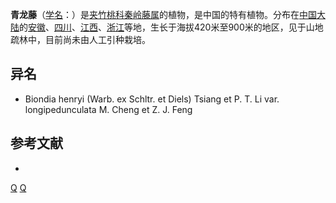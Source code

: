 {{Speciesbox
| taxon = Biondia henryi
| binomial_authority = (Warb. ex Schltr. et Diels) Tsiang et P. T. Li
}}

'''青龙藤'''（[[学名|学名]]：{{lang|la|''Biondia henryi''}}）是[[夹竹桃科|夹竹桃科]][[秦岭藤属|秦岭藤属]]的植物，是中国的特有植物。分布在[[中国大陆|中国大陆]]的[[安徽|安徽]]、[[四川|四川]]、[[江西|江西]]、[[浙江|浙江]]等地，生长于海拔420米至900米的地区，见于山地疏林中，目前尚未由人工引种栽培。

== 异名 ==
* Biondia henryi (Warb. ex Schltr. et Diels) Tsiang et P. T. Li var. longipedunculata M. Cheng et Z. J. Feng

== 参考文献 ==
<div class="references-small">
* {{cite web| url =http://www.bioinfo.cn/db05/KmzwSpecies.php?action=view&id=1460| title =青龙藤| work =《中国高等植物数据库全库》| publisher =中国科学院微生物研究所| author =昆明植物研究所| accessdate =2009-02-22| deadurl =yes| archiveurl =https://web.archive.org/web/20160305102154/http://www.bioinfo.cn/db05/KmzwSpecies.php?action=view&id=1460| archivedate =2016-03-05}}
</div>

{{植物小作品}}
{{Taxonbar}}
[[Category:秦岭藤属|Q]]
[[Category:中国特有植物|Q]]